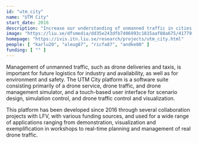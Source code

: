 ```yaml
---
id: "utm_city"
name: "UTM City"
start_date: 2016
description: "Increase our understanding of unmanned traffic in cities, a future situation, and to explore new concepts for understanding and controlling traffic."
image: "https://liu.se/dfsmedia/dd35e243dfb7406993c1815aaf88a675/41779-50063/samarbete-manniska-automation-utm-city"
homepage: "https://ivis.itn.liu.se/research/projects/utm_city.html"
people: [ "karlu20", "aleug87", "ricfa87", "andke80" ]
funding: [ "" ]
---
```


Management of unmanned traffic, such as drone deliveries and taxis, is important for
future logistics for industry and availability, as well as for environment and safety.
The UTM City platform is a software suite consisting primarily of a drone service,
drone traffic, and drone management simulator, and a touch-based user interface for
scenario design, simulation control, and drone traffic control and visualization.

This platform has been developed since 2016 through several collaboration projects with
LFV, with various funding sources, and used for a wide range of applications ranging from
demonstration, visualization and exemplification in workshops to real-time planning and
management of real drone traffic.

